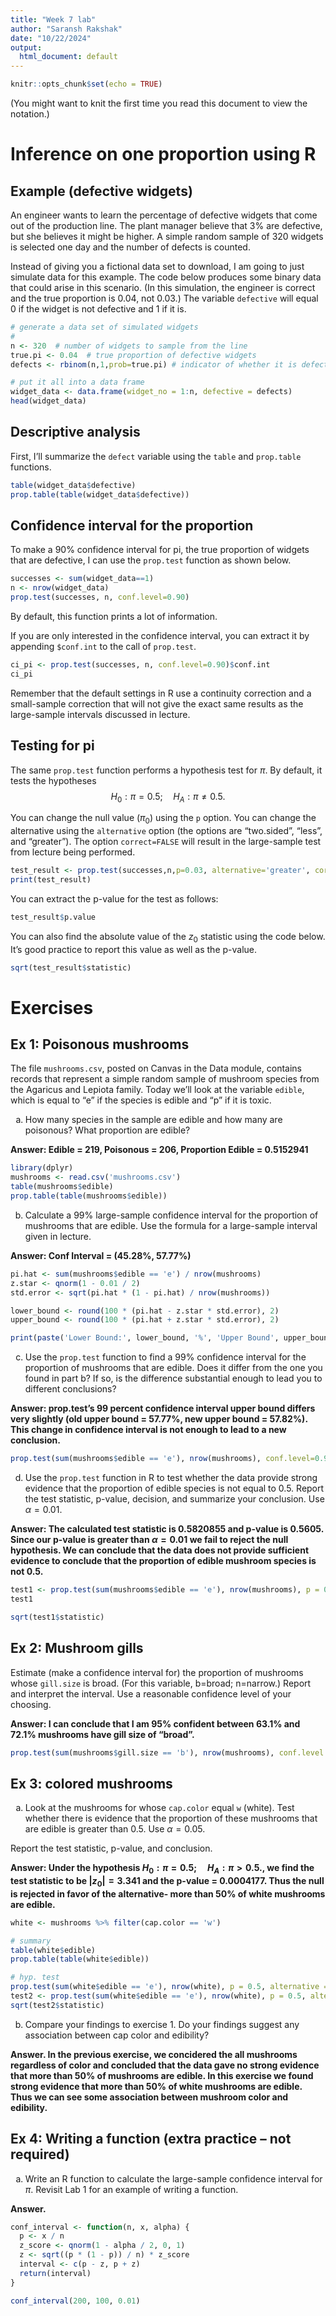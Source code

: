 ```yaml
---
title: "Week 7 lab"
author: "Saransh Rakshak"
date: "10/22/2024"
output:
  html_document: default
---
```

  
```r
knitr::opts_chunk$set(echo = TRUE)
```

(You might want to knit the first time you read this document to view the notation.)

# Inference on one proportion using R

## Example (defective widgets)

An engineer wants to learn the percentage of defective widgets that come out of the production line. The plant manager believe that 3% are defective, but she believes it might be higher. A simple random sample of 320 widgets is selected one day and the number of defects is counted. 

Instead of giving you a fictional data set to download, I am going to just simulate data for this example. The code below produces some binary data that could arise in this scenario. (In this simulation, the engineer is correct and the true proportion is 0.04, not 0.03.)  The variable `defective` will equal 0 if the widget is not defective and 1 if it is.  

```r
# generate a data set of simulated widgets
# 
n <- 320  # number of widgets to sample from the line
true.pi <- 0.04  # true proportion of defective widgets
defects <- rbinom(n,1,prob=true.pi) # indicator of whether it is defective

# put it all into a data frame
widget_data <- data.frame(widget_no = 1:n, defective = defects)
head(widget_data)
```

## Descriptive analysis
First, I'll summarize the `defect` variable using the `table` and `prop.table` functions.
```r
table(widget_data$defective)
prop.table(table(widget_data$defective))
```

## Confidence interval for the proportion
To make a 90% confidence interval for pi, the true proportion of widgets that are defective, I can use the `prop.test` function as shown below. 

```r
successes <- sum(widget_data==1)
n <- nrow(widget_data)
prop.test(successes, n, conf.level=0.90)
```

By default, this function prints a lot of information.

If you are only interested in the confidence interval, you can extract it by appending `$conf.int` to the call of `prop.test`.  

```r
ci_pi <- prop.test(successes, n, conf.level=0.90)$conf.int
ci_pi
```

Remember that the default settings in R use a continuity correction and a small-sample correction that will not give the exact same results as the large-sample intervals discussed in lecture.  


## Testing for pi
The same `prop.test` function performs a hypothesis test for $\pi$.  By default, it tests the hypotheses $$H_0:\pi=0.5; \quad H_A: \pi \neq 0.5.$$

You can change the null value ($\pi_0$) using the `p` option. You can change the alternative using the `alternative` option (the options are "two.sided", "less", and "greater").  The option `correct=FALSE` will result in the large-sample test from lecture being performed.

```r
test_result <- prop.test(successes,n,p=0.03, alternative='greater', correct=FALSE)
print(test_result)
```

You can extract the p-value for the test as follows:
```r
test_result$p.value
```

You can also find the absolute value of the $z_0$ statistic using the code below. It's good practice to report this value as well as the p-value.

```r
sqrt(test_result$statistic)
```

# Exercises


## Ex 1: Poisonous mushrooms

The file `mushrooms.csv`, posted on Canvas in the Data module, contains records that represent a simple random sample of mushroom species from the Agaricus and Lepiota family. Today we'll look at the variable `edible`, which is equal to "e" if the species is edible and "p" if it is toxic.  


a. How many species in the sample are edible and how many are poisonous?  What proportion are edible?

**Answer: Edible = 219, Poisonous = 206, Proportion Edible = 0.5152941**

```r
library(dplyr)
mushrooms <- read.csv('mushrooms.csv')
table(mushrooms$edible)
prop.table(table(mushrooms$edible))
```


b. Calculate a 99% large-sample confidence interval for the proportion of mushrooms that are edible. Use the formula for a large-sample interval given in lecture.

**Answer: Conf Interval = (45.28%, 57.77%)** 

```r
pi.hat <- sum(mushrooms$edible == 'e') / nrow(mushrooms)
z.star <- qnorm(1 - 0.01 / 2)
std.error <- sqrt(pi.hat * (1 - pi.hat) / nrow(mushrooms))

lower_bound <- round(100 * (pi.hat - z.star * std.error), 2)
upper_bound <- round(100 * (pi.hat + z.star * std.error), 2)

print(paste('Lower Bound:', lower_bound, '%', 'Upper Bound', upper_bound, '%'))
```


c. Use the `prop.test` function to find a 99% confidence interval for the proportion of mushrooms that are edible.  Does it differ from the one you found in part b?  If so, is the difference substantial enough to lead you to different conclusions? 

**Answer: prop.test's 99 percent confidence interval upper bound differs very slightly (old upper bound = 57.77%, new upper bound = 57.82%). This change in confidence interval is not enough to lead to a new conclusion.**

```r
prop.test(sum(mushrooms$edible == 'e'), nrow(mushrooms), conf.level=0.99)
```

d. Use the `prop.test` function in R to test whether the data provide strong evidence that the proportion of edible species is not equal to 0.5.  Report the test statistic, p-value, decision, and summarize your conclusion. Use $\alpha=0.01$.

**Answer: The calculated test statistic is 0.5820855 and p-value is 0.5605. Since our p-value is greater than $\alpha=0.01$ we fail to reject the null hypothesis. We can conclude that the data does not provide sufficient evidence to conclude that the proportion of edible mushroom species is not 0.5.**

```r
test1 <- prop.test(sum(mushrooms$edible == 'e'), nrow(mushrooms), p = 0.5, alternative = 'two.sided')
test1

sqrt(test1$statistic)
```


## Ex 2: Mushroom gills

Estimate (make a confidence interval for) the proportion of mushrooms whose `gill.size` is broad. (For this variable, b=broad; n=narrow.) Report and interpret the interval. Use a reasonable confidence level of your choosing.

**Answer: I can conclude that I am 95% confident between 63.1% and 72.1% mushrooms have gill size of "broad".**

```r
prop.test(sum(mushrooms$gill.size == 'b'), nrow(mushrooms), conf.level = 0.95)
```

## Ex 3: colored mushrooms
a. Look at the mushrooms for whose `cap.color` equal `w` (white). Test whether there is evidence that the proportion of these mushrooms that are edible is greater than 0.5. Use $\alpha=0.05$. 

Report the test statistic, p-value, and conclusion.

**Answer: Under the hypothesis $H_0:\pi=0.5; \quad H_A: \pi > 0.5.$, we find the test statistic to be $|z_0|=3.341$ and the p-value = 0.0004177. Thus the null is rejected in favor of the alternative- more than 50% of white mushrooms are edible.**

```r
white <- mushrooms %>% filter(cap.color == 'w')

# summary
table(white$edible)
prop.table(table(white$edible))

# hyp. test
prop.test(sum(white$edible == 'e'), nrow(white), p = 0.5, alternative = 'greater')
test2 <- prop.test(sum(white$edible == 'e'), nrow(white), p = 0.5, alternative = 'greater')
sqrt(test2$statistic)
```


b. Compare your findings to exercise 1. Do your findings suggest any association between cap color and edibility? 

**Answer. In the previous exercise, we concidered the all mushrooms regardless of color and concluded that the data gave no strong evidence that more than 50% of mushrooms are edible. In this exercise we found strong evidence that more than 50% of white mushrooms are edible. Thus we can see some association between mushroom color and edibility. **



## Ex 4: Writing a function (extra practice -- not required)

a. Write an R function to calculate the large-sample confidence interval for $\pi$.  Revisit Lab 1 for an example of writing a function.

**Answer.**

```r
conf_interval <- function(n, x, alpha) {
  p <- x / n
  z_score <- qnorm(1 - alpha / 2, 0, 1)
  z <- sqrt((p * (1 - p)) / n) * z_score
  interval <- c(p - z, p + z)
  return(interval)
}

conf_interval(200, 100, 0.01)
```
